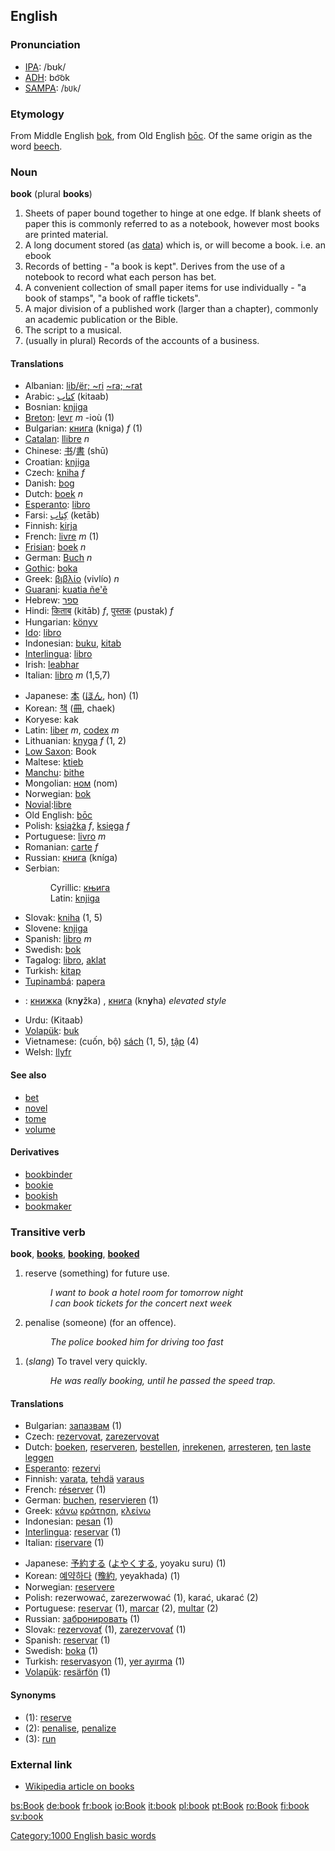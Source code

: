 ==English==

{{rank|taking|information|seem|468|book|story|deep|meet}}

===Pronunciation===
*[[IPA]]: /bʊk/
*[[ADH]]: bo͝ok
*[[SAMPA]]: /<tt>bUk</tt>/

===Etymology===
From Middle English [[bok]], from Old English [[boc|bōc]]. Of the same origin as the word [[beech]].
<!--From Old Saxon via Anglo-Saxon ''bece''. In modern [[Low Saxon]], ''Book'' means both "book" and "beech".-->

===Noun===
'''book''' (plural '''books''')

# Sheets of paper bound together to hinge at one edge. If blank sheets of paper this is commonly referred to as a notebook, however most books are printed material. 
# A long document stored (as [[data]]) which is, or will become a book. i.e. an ebook
# Records of betting - "a book is kept". Derives from the use of a notebook to record what each person has bet. 
# A convenient collection of small paper items for use individually - "a book of stamps", "a book of raffle tickets". 
# A major division of a published work (larger than a chapter), commonly an academic publication or the Bible. 
# The script to a musical. 
# (usually in plural) Records of the accounts of a business. 

====Translations====
{{top}}
<!--Put translations for languages from A to K here-->
*Albanian: [[lib/ër; ~ri]] {{m}} [[~ra; ~rat]]
*Arabic: [[كتاب]] (kitaab)
*Bosnian: [[knjiga#Bosnian|knjiga]] {{f}}
*[[Breton]]: [[levr]] ''m'' -ioù (1)
*Bulgarian: [[книга]] (kniga) ''f'' (1)
*[[Catalan]]: [[llibre]] ''n''
*Chinese: [[书]]/[[書]] (shū)
*Croatian: [[knjiga#Croatian|knjiga]] {{f}}
*Czech: [[kniha]] ''f''
*Danish: [[bog#Danish|bog]]
*Dutch: [[boek]] ''n''
*[[Esperanto]]: [[libro]]
*Farsi: [[كِتاب]] (ketāb)
*Finnish: [[kirja]]
*French: [[livre]]  ''m'' (1)
*[[Frisian]]: [[boek]] ''n''
*German: [[Buch]] ''n''
*[[Gothic]]: [[boka]]
*Greek: [[βιβλίο]] (vivlío) ''n''
*[[Guarani]]: [[kuatia ñe'ẽ]]
*Hebrew: [[ספר]]
*Hindi: [[किताब]] (kitāb) ''f'', [[पुस्तक]] (pustak) ''f''
*Hungarian: [[könyv]]
*[[Ido]]: [[libro]]
*Indonesian: [[buku]], [[kitab]]
*[[Interlingua]]: [[libro]]
*Irish: [[leabhar]]
*Italian: [[libro]] ''m'' (1,5,7)
{{mid}}
<!--Put translations for languages from J to Z here-->
*Japanese: [[本]] ([[ほん]], hon) (1)
*Korean: [[책]] ([[冊]], chaek)
*Koryese: kak
*Latin: [[liber]] ''m'', [[codex]] ''m''
*Lithuanian: [[knyga]] ''f'' (1, 2)
*[[Low Saxon]]: Book
*Maltese: [[ktieb]]
*[[Manchu]]: [[bithe]]
*Mongolian: [[ном]] (nom)
*Norwegian: [[bok]]
*[[Novial]]:[[libre]]
*Old English: [[boc|bōc]]
*Polish: [[książka]] ''f'', [[księga]] ''f''
*Portuguese: [[livro]] ''m''
*Romanian: [[carte]] ''f''
*Russian: [[книга#Russian|книга]]  (kníga) {{f}}
*Serbian:
*:Cyrillic: [[књига#Serbian|књига]] {{f}}
*:Latin: [[knjiga#Serbian|knjiga]] {{f}}
*Slovak: [[kniha]] {{f}} (1, 5)
*Slovene: [[knjiga#Slovene|knjiga]] {{f}}
*Spanish: [[libro]] ''m''
*Swedish: [[bok]]
*Tagalog: [[libro]], [[aklat]]
*Turkish: [[kitap]]
*[[Tupinambá]]: [[papera]]
*{{uk}}: [[книжка]] (kn'''y'''žka) {{f}}, [[книга#Ukrainian|книга]] (kn'''y'''ha) {{f}} ''elevated style''
*Urdu: (Kitaab)
*[[Volapük]]: [[buk]]
*Vietnamese: (cuốn, bộ) [[sách]] (1, 5), [[tập]] (4)
*Welsh: [[llyfr]]
{{bottom}}

====See also====
*[[bet]]
*[[novel]]
*[[tome]]
*[[volume]]

====Derivatives====
*[[bookbinder]]
*[[bookie]]
*[[bookish]]
*[[bookmaker]]

===Transitive verb===
'''book''', '''[[books]]''', '''[[booking]]''', '''[[booked]]'''

# reserve (something) for future use.
#:''I want to book a hotel room for tomorrow night''
#:''I can book tickets for the concert next week''
# penalise (someone) (for an offence).
#:''The police booked him for driving too fast''
<!-- DO NOT RENUMBER NEXT ITEM: Be sure this item stays as #3, as it is referenced by 'run' as a synonym -->
#(''slang'') To travel very quickly.
#:''He was really booking, until he passed the speed trap.''

====Translations====
{{top}}
*Bulgarian: [[запазвам]] (1)
*Czech: [[rezervovat]], [[zarezervovat]]
*Dutch: [[boeken]], [[reserveren]], [[bestellen]], [[inrekenen]], [[arresteren]], [[ten laste leggen]]
*[[Esperanto]]: [[rezervi]]
*Finnish: [[varata]], [[tehdä]] [[varaus]]
*French: [[réserver]] (1)
*German: [[buchen]], [[reservieren]] (1)
*Greek: [[κάνω]] [[κράτηση]], [[κλείνω]]
*Indonesian: [[pesan]] (1)
*[[Interlingua]]: [[reservar]] (1)
*Italian: [[riservare]] (1)
{{mid}}
*Japanese: [[予約]]する ([[よやく]]する, yoyaku suru) (1)
*Korean: [[예약하다]] ([[豫約]], yeyakhada) (1)
*Norwegian: [[reservere]]
*Polish: rezerwować, zarezerwować (1), karać, ukarać (2)
*Portuguese: [[reservar]] (1), [[marcar]] (2), [[multar]] (2)
*Russian: [[забронировать]] (1)
*Slovak: [[rezervovať]] (1), [[zarezervovať]] (1)
*Spanish: [[reservar]] (1)
*Swedish: [[boka]] (1)
*Turkish: [[reservasyon]] (1), [[yer ayırma]] (1)
*[[Volapük]]: [[resärfön]] (1)
{{bottom}}

====Synonyms====
*(1): [[reserve]]
*(2): [[penalise]], [[penalize]]
*(3): [[run]]

===External link===
*[[w:book|Wikipedia article on books]]

[[Category:1000 English basic words]]

[[bs:Book]]
[[de:book]]
[[fr:book]]
[[io:Book]]
[[it:book]]
[[pl:book]]
[[pt:Book]]
[[ro:Book]]
[[fi:book]]
[[sv:book]]